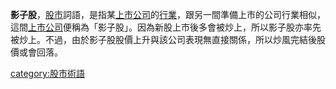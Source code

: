 {{Unreferenced|time=2008-03-09}}
'''影子股'''，[[股市|股市]]詞語，是指某[[上市公司|上市公司]]的[[行業|行業]]，跟另一間準備上市的公司行業相似，這間[[上市公司|上市公司]]便稱為「影子股」。因為新股上市後多會被炒上，所以影子股亦率先被炒上。不過，由於影子股股價上升與該公司表現無直接關係，所以炒風完結後股價或會回落。

[[category:股市術語|category:股市術語]]